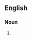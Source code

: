 {{also|shockwaves}}
==English==

===Noun===
{{head|en|noun form|head=[[shock]] [[wave]]s}}

# {{plural of|shock wave|lang=en}}